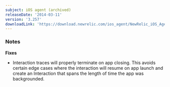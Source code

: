 ```yaml
---
subject: iOS agent (archived)
releaseDate: '2014-03-11'
version: '3.257'
downloadLink: 'https://download.newrelic.com/ios_agent/NewRelic_iOS_Agent_3.257.zip'
---
```


### Notes

**Fixes**

* Interaction traces will properly terminate on app closing. This avoids certain edge cases where the interaction will resume on app launch and create an Interaction that spans the length of time the app was backgrounded.
